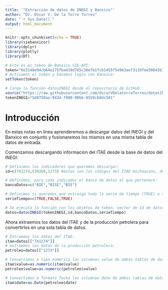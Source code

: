 ```yaml
---
title: '"Extracción de datos de INEGI y Banxico"'
author: "Dr. Oscar V. De la Torre Torres"
date: "`r Sys.Date()`"
output: html_document
---
```


```r
knitr::opts_chunk$set(echo = TRUE)
library(siebanxicor)
library(dplyr)
library(plotly)
library(DT)

# Este es mi token de Banxico SIE-API:
token="6e3148e94cb64e275fba419d765c38efb1fcb1455f5e963aef3119fee50843b7"
# Activamos el token y hacemos login con Banxico:
setToken(token)

# Cargo la función datosINEGI desde el repositorio de GitHub:
source("https://raw.githubusercontent.com/OscarVDelatorreTorres/datosINEGI/main/datosINEGI.R")
tokenINEGI="5d0750aa-9434-f980-90bb-9559cb8dc581"
```

# Introducción

En estas notas en línea aprenderemos a descargar datos del INEGI y del Banxico en conjunto y fusionaremos los mismos en una misma tabla de datos de entrada.

Comenzamos descargando informacion del ITAE desde la base de datos del INEGI:

```r
# Definimos los indicadores que queremos descargar:
id=c(741274,539260,1273) #estos son los códigos del ITAE michoacano, de la UMA y la producción de barriles de petróleo crudo.

# Definimos, para cada indicador el banco de datos al que pertenece:
bancoDatos=c("BIE","BISE","BIE")

# Definimos si queremos que extraiga toda la serie de tiempo (TRUE) o solamente el daot más reciente (FALSE):
serieTiempo=c(TRUE,FALSE,TRUE)

# Se ejecuta la función con los objetos de token, vector de Id de datos, los banco de datos y si deseamos, en cada uno, extraer la serie de tiempo o la observación más reciente:
datos=datosINEGI(tokenINEGI,id,bancoDatos,serieTiempo)

```

Ahora extraemos los datos del ITAE y de la producción petrolera para convertirlos en una sola tabla de datos. 

```r
# Extraemos los datos del ITAE:
itae=datos[["741274"]]
# extraemos los datos de la producción petrolera:
petroleo=datos[["1273"]]

# Convertimos a tipo numérico las columnas value de ambas tablas de datos:
itae$value=as.numeric(itae$value)
petroleo$value=as.numeric(petroleo$value)

# Convertimos a formato fecha las columnas date de ambas tablas de datos:
itae$date=as.Date(petroleo$date)

```

